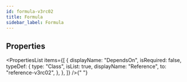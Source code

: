 ```yaml
---
id: formula-v3rc02
title: Formula
sidebar_label: Formula
---
```



## Properties

<PropertiesList
  items={[
    {
      displayName: "DependsOn",
      isRequired: false,
      typeDef: {
        type: "Class",
        isList: true,
        displayName: "Reference",
        to: "reference-v3rc02",
      },
    },
  ]}
/>{" "}
